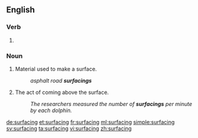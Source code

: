 ==English==

===Verb===
{{head|en}}

# {{present participle of|surface|lang=en}}

===Noun===
{{en-noun}}

# Material used to make a surface.
#: ''asphalt road '''surfacings'''''
# The act of coming above the surface.
#: ''The researchers measured the number of '''surfacings''' per minute by each dolphin.''

[[de:surfacing]]
[[et:surfacing]]
[[fr:surfacing]]
[[ml:surfacing]]
[[simple:surfacing]]
[[sv:surfacing]]
[[ta:surfacing]]
[[vi:surfacing]]
[[zh:surfacing]]